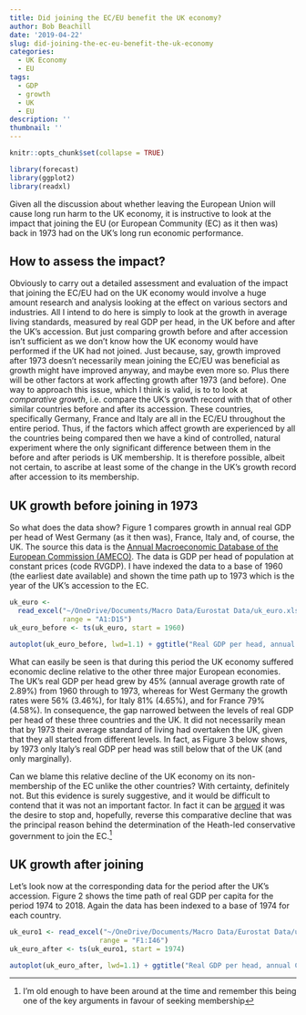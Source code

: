 ```yaml
---
title: Did joining the EC/EU benefit the UK economy?
author: Bob Beachill
date: '2019-04-22'
slug: did-joining-the-ec-eu-benefit-the-uk-economy
categories:
  - UK Economy
  - EU
tags:
  - GDP
  - growth
  - UK
  - EU
description: ''
thumbnail: ''
---
```


```r
knitr::opts_chunk$set(collapse = TRUE)
```

```r
library(forecast)
library(ggplot2)
library(readxl)
```

Given all the discussion about whether leaving the European Union will cause long run harm to the UK economy, it is instructive to look at the impact that joining the EU (or European Community (EC) as it then was) back in 1973 had on the UK’s long run economic performance.

## How to assess the impact?
Obviously to carry out a detailed assessment and evaluation of the impact that joining the EC/EU had on the UK economy would involve a huge amount research and analysis looking at the effect on various sectors and industries. All I intend to do here is simply to look at the growth in average living standards, measured by real GDP per head, in the UK before and after the UK’s accession. But just comparing growth before and after accession isn’t sufficient as we don’t know how the UK economy would have performed if the UK had not joined. Just because, say, growth improved after 1973 doesn’t necessarily mean joining the EC/EU was beneficial as growth might have improved anyway, and maybe even more so. Plus there will be other factors at work affecting growth after 1973 (and before). One way to approach this issue, which I think is valid, is to to look at *comparative growth*, i.e. compare the UK’s growth record with that of other similar countries before and after its accession. These countries, specifically Germany, France and Italy are all in the EC/EU throughout the entire period. Thus, if the factors which affect growth are experienced by all the countries being compared then we have a kind of controlled, natural experiment where the only significant difference between them in the before and after periods is UK membership. It is therefore possible, albeit not certain, to ascribe at least some of the change in the UK’s growth record after accession to its membership.

## UK growth before joining in 1973
So what does the data show? Figure 1 compares growth in annual real GDP per head of West Germany (as it then was), France, Italy and, of course, the UK. The source this data is the [Annual Macroeconomic Database of the European Commission (AMECO)](http://ec.europa.eu/economy_finance/ameco/user/serie/SelectSerie.cfm){target=“_blank”}. The data is GDP per head of population at constant prices (code RVGDP). I have indexed the data to a base of 1960 (the earliest date available) and shown the time path up to 1973 which is the year of the UK’s accession to the EC.

```r
uk_euro <-
  read_excel("~/OneDrive/Documents/Macro Data/Eurostat Data/uk_euro.xlsx",
             range = "A1:D15")
uk_euro_before <- ts(uk_euro, start = 1960)
```


```r
autoplot(uk_euro_before, lwd=1.1) + ggtitle("Real GDP per head, annual CVM, 1960-1973\n(1960=100)") + ylab("Index") + xlab("") + theme(legend.position = "bottom") + guides(colour=guide_legend(title=NULL)) + theme(plot.title=element_text(size=12, family="Verdana", face="bold", colour="#2A62C0")) + annotate("label", x = 1963, y = 160, label = "Source: AMECO, Code RVGDP")
```

What can easily be seen is that during this period the UK economy suffered economic decline relative to the other three major European economies. The UK’s real GDP per head grew by 45% (annual average growth rate of 2.89%) from 1960 through to 1973, whereas for West Germany the growth rates were 56% (3.46%), for Italy 81% (4.65%), and for France 79% (4.58%). In consequence, the gap narrowed between the levels of real GDP per head of these three countries and the UK. It did not necessarily mean that by 1973 their average standard of living had overtaken the UK, given that they all started from different levels. In fact, as Figure 3 below shows, by 1973 only Italy’s real GDP per head was still below that of the UK (and only marginally).

Can we blame this relative decline of the UK economy on its non-membership of the EC unlike the other countries? With certainty, definitely not. But this evidence is surely suggestive, and it would be difficult to contend that it was not an important factor. In fact it can be [argued](https://voxeu.org/article/britain-s-eu-membership-new-insight-economic-history){target=“_blank”} it was the desire to stop and, hopefully, reverse this comparative decline that was the principal reason behind the determination of the Heath-led conservative government to join the EC.^[I’m old enough to have been around at the time and remember this being one of the key arguments in favour of seeking membership]

## UK growth after joining
Let’s look now at the corresponding data for the period after the UK’s accession. Figure 2 shows the time path of real GDP per capita for the period 1974 to 2018. Again the data has been indexed to a base of 1974 for each country.

```r
uk_euro1 <- read_excel("~/OneDrive/Documents/Macro Data/Eurostat Data/uk_euro.xlsx", 
                      range = "F1:I46")
uk_euro_after <- ts(uk_euro1, start = 1974)
```

```r
autoplot(uk_euro_after, lwd=1.1) + ggtitle("Real GDP per head, annual CVM, 1974-2018\n(1974=100)") + ylab("Index") + xlab("") + theme(legend.position = "bottom") + guides(colour=guide_legend(title=NULL)) + theme(plot.title=element_text(size=12, family="Verdana", face="bold", colour="#2A62C0")) + annotate("label", x = 1985, y = 200, label = "Source: AMECO, Code RVGDP")+ geom_vline(xintercept=1999, colour = "blue") + annotate("label", x = 1999, y = 110, label = "Euro")
```

